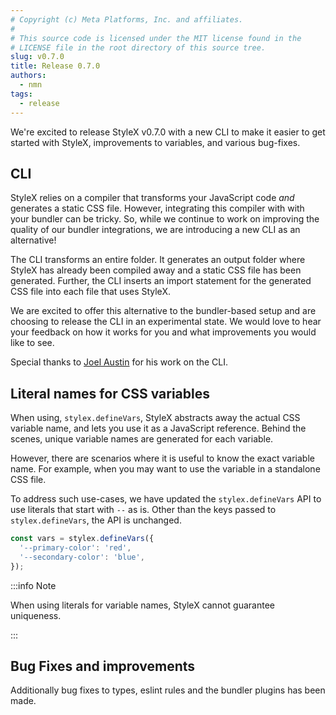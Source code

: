 ```yaml
---
# Copyright (c) Meta Platforms, Inc. and affiliates.
#
# This source code is licensed under the MIT license found in the
# LICENSE file in the root directory of this source tree.
slug: v0.7.0
title: Release 0.7.0
authors: 
  - nmn
tags: 
  - release
---
```


We're excited to release StyleX v0.7.0 with a new CLI to make it easier to
get started with StyleX, improvements to variables, and various bug-fixes.

## CLI

StyleX relies on a compiler that transforms your JavaScript code
*and* generates a static CSS file. However, integrating this compiler with
with your bundler can be tricky. So, while we continue to work on improving
the quality of our bundler integrations, we are introducing a new CLI as an
alternative!

The CLI transforms an entire folder. It generates an output folder where StyleX
has already been compiled away and a static CSS file has been generated. Further,
the CLI inserts an import statement for the generated CSS file into each file
that uses StyleX.

We are excited to offer this alternative to the bundler-based setup and are
choosing to release the CLI in an experimental state. We would love to hear
your feedback on how it works for you and what improvements you would like to see.

Special thanks to [Joel Austin](https://github.com/Jta26) for his work on the CLI.


## Literal names for CSS variables

When using, `stylex.defineVars`, StyleX abstracts away the actual CSS variable name,
and lets you use it as a JavaScript reference. Behind the scenes, unique variable names
are generated for each variable.

However, there are scenarios where it is useful to know the exact variable name. For
example, when you may want to use the variable in a standalone CSS file.

To address such use-cases, we have updated the `stylex.defineVars` API to use literals
that start with `--` as is. Other than the keys passed to `stylex.defineVars`, the 
API is unchanged.

```ts
const vars = stylex.defineVars({
  '--primary-color': 'red',
  '--secondary-color': 'blue',
});
```

:::info Note

When using literals for variable names, StyleX cannot guarantee uniqueness.

:::


## Bug Fixes and improvements

Additionally bug fixes to types, eslint rules and the bundler plugins has been made.